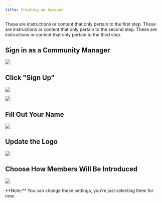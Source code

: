 ```yaml
---
title: Creating an Account
---
```


<Steps>
  <Step title="First Step">
    These are instructions or content that only pertain to the first step.
  </Step>
  <Step title="Second Step">
    These are instructions or content that only pertain to the second step.
  </Step>
  <Step title="Third Step">
    These are instructions or content that only pertain to the third step.
  </Step>
</Steps>

## **Sign in as a Community Manager**

![](/images/create-1.png)

## **Click "Sign Up"**

![](/images/create-2.png)

![](/images/create-3.png)

## **Fill Out Your Name**

![](/images/create-4.png)

## **Update the Logo**

![](/images/create-5.png)

## **Choose How Members Will Be Introduced**

![](/images/create-6.png)

<Note>
**Note:** You can change these settings, you're just selecting them for now.
</Note>
